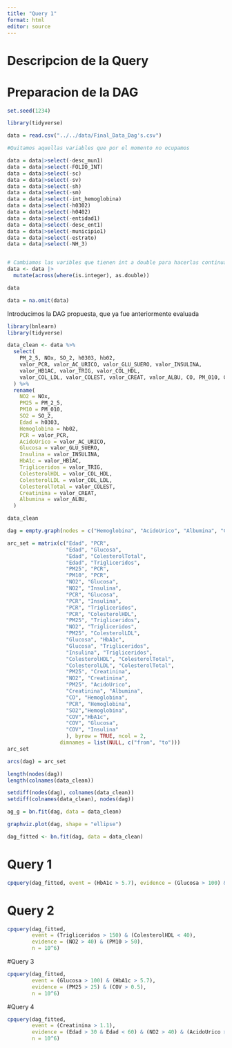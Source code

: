 ```yaml
---
title: "Query 1"
format: html
editor: source
---
```


# Descripcion de la Query

# Preparacion de la DAG

```r
set.seed(1234)
```



```r
library(tidyverse)
```


```r
data = read.csv("../../data/Final_Data_Dag's.csv")

#Quitamos aquellas variables que por el momento no ocupamos

data = data|>select(-desc_mun1)
data = data|>select(-FOLIO_INT)
data = data|>select(-sc)
data = data|>select(-sv)
data = data|>select(-sh)
data = data|>select(-sm)
data = data|>select(-int_hemoglobina)
data = data|>select(-h0302)
data = data|>select(-h0402)
data = data|>select(-entidad1)
data = data|>select(-desc_ent1)
data = data|>select(-municipio1)
data = data|>select(-estrato)
data = data|>select(-NH_3)


# Cambiamos las varibles que tienen int a double para hacerlas continuas
data <- data |>
  mutate(across(where(is.integer), as.double))

data

```

```r
data = na.omit(data)
```



Introducimos la DAG propuesta, que ya fue anteriormente evaluada


```r
library(bnlearn)
library(tidyverse)
```

```r
data_clean <- data %>%
  select(
    PM_2_5, NOx, SO_2, h0303, hb02,
    valor_PCR, valor_AC_URICO, valor_GLU_SUERO, valor_INSULINA,
    valor_HB1AC, valor_TRIG, valor_COL_HDL, 
    valor_COL_LDL, valor_COLEST, valor_CREAT, valor_ALBU, CO, PM_010, COV
  ) %>%
  rename(
    NO2 = NOx,
    PM25 = PM_2_5,
    PM10 = PM_010,
    SO2 = SO_2,
    Edad = h0303,
    Hemoglobina = hb02,
    PCR = valor_PCR,
    AcidoUrico = valor_AC_URICO,
    Glucosa = valor_GLU_SUERO,
    Insulina = valor_INSULINA,
    HbA1c = valor_HB1AC,
    Trigliceridos = valor_TRIG,
    ColesterolHDL = valor_COL_HDL,
    ColesterolLDL = valor_COL_LDL,
    ColesterolTotal = valor_COLEST,
    Creatinina = valor_CREAT,
    Albumina = valor_ALBU,
  )
```

```r
data_clean
```


```r
dag = empty.graph(nodes = c("Hemoglobina", "AcidoUrico", "Albumina", "ColesterolHDL", "ColesterolLDL", "ColesterolTotal", "Creatinina", "Glucosa", "Insulina", "PCR", "Trigliceridos", "HbA1c", "Edad", "SO2", "CO", "NO2", "PM10", "PM25", "COV"))

```

```r
arc_set = matrix(c("Edad", "PCR",
                   "Edad", "Glucosa",
                   "Edad", "ColesterolTotal",
                   "Edad", "Trigliceridos",
                   "PM25", "PCR",            
                   "PM10", "PCR",
                   "NO2", "Glucosa",        
                   "NO2", "Insulina",       
                   "PCR", "Glucosa",        
                   "PCR", "Insulina",       
                   "PCR", "Trigliceridos",  
                   "PCR", "ColesterolHDL",  
                   "PM25", "Trigliceridos",  
                   "NO2", "Trigliceridos",  
                   "PM25", "ColesterolLDL",  
                   "Glucosa", "HbA1c",          
                   "Glucosa", "Trigliceridos",  
                   "Insulina", "Trigliceridos",  
                   "ColesterolHDL", "ColesterolTotal",
                   "ColesterolLDL", "ColesterolTotal",
                   "PM25", "Creatinina",     
                   "NO2", "Creatinina",     
                   "PM25", "AcidoUrico",     
                   "Creatinina", "Albumina",       
                   "CO", "Hemoglobina",    
                   "PCR", "Hemoglobina",
                   "SO2","Hemoglobina",
                   "COV","HbA1c",
                   "COV", "Glucosa",
                   "COV", "Insulina"
                   ), byrow = TRUE, ncol = 2,
                 dimnames = list(NULL, c("from", "to")))
arc_set
```

```r
arcs(dag) = arc_set
```

```r
length(nodes(dag))
length(colnames(data_clean))

setdiff(nodes(dag), colnames(data_clean))
setdiff(colnames(data_clean), nodes(dag))
```


```r
ag_g = bn.fit(dag, data = data_clean)
```

```r
graphviz.plot(dag, shape = "ellipse")
```
```r
dag_fitted <- bn.fit(dag, data = data_clean)
```

# Query 1

```r
cpquery(dag_fitted, event = (HbA1c > 5.7), evidence = (Glucosa > 100) & (PM25 > 30) & (Edad >50),n=10^6)

```

# Query 2

```r
cpquery(dag_fitted,
        event = (Trigliceridos > 150) & (ColesterolHDL < 40),
        evidence = (NO2 > 40) & (PM10 > 50),
        n = 10^6)
```

#Query 3
```r
cpquery(dag_fitted,
        event = (Glucosa > 100) & (HbA1c > 5.7),
        evidence = (PM25 > 25) & (COV > 0.5),
        n = 10^6)
```

#Query 4
```r
cpquery(dag_fitted,
        event = (Creatinina > 1.1),
        evidence = (Edad > 30 & Edad < 60) & (NO2 > 40) & (AcidoUrico > 6.0),
        n = 10^6)


```






